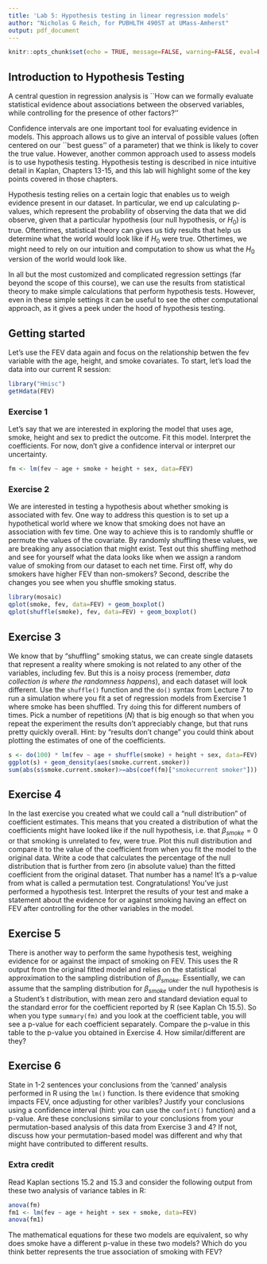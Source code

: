 ```yaml
---
title: 'Lab 5: Hypothesis testing in linear regression models'
author: "Nicholas G Reich, for PUBHLTH 490ST at UMass-Amherst"
output: pdf_document
---
```


```r
knitr::opts_chunk$set(echo = TRUE, message=FALSE, warning=FALSE, eval=FALSE)
```


## Introduction to Hypothesis Testing

A central question in regression analysis is ``How can we formally evaluate statistical evidence about associations between the observed variables, while controlling for the presence of other factors?''

Confidence intervals are one important tool for evaluating evidence in models. This approach allows us to give an interval of possible values (often centered on our ``best guess'' of a parameter) that we think is likely to cover the true value. However, another common approach used to assess models is to use hypothesis testing. Hypothesis testing is described in nice intuitive detail in Kaplan, Chapters 13-15, and this lab will highlight some of the key points covered in those chapters.

Hypothesis testing relies on a certain logic that enables us to weigh evidence present in our dataset. In particular, we end up calculating p-values, which represent the probability of observing the data that we did observe, given that a particular hypothesis (our null hypothesis, or $H_0$) is true. Oftentimes, statistical theory can gives us tidy results that help us determine what the world would look like if $H_0$ were true. Othertimes, we might need to rely on our intuition and computation to show us what the $H_0$ version of the world would look like. 

In all but the most customized and complicated regression settings (far beyond the scope of this course), we can use the results from statistical theory to make simple calculations that perform hypothesis tests. However, even in these simple settings it can be useful to see the other computational approach, as it gives a peek under the hood of hypothesis testing.

## Getting started
Let's use the FEV data again and focus on the relationship betwen the fev variable with the age, height, and smoke covariates. To start, let's load the data into our current R session:
```r
library("Hmisc")
getHdata(FEV)
```

### Exercise 1
Let's say that we are interested in exploring the model that uses age, smoke, height and sex to predict the outcome. Fit this model. Interpret the coefficients. For now, don't give a confidence interval or interpret our uncertainty.
```r
fm <- lm(fev ~ age + smoke + height + sex, data=FEV)
```


### Exercise 2
We are interested in testing a hypothesis about whether smoking is associated with fev. One way to address this question is to set up a hypothetical world where we know that smoking does not have an association with fev time. One way to achieve this is to randomly shuffle or permute the values of the covariate. By randomly shuffling these values, we are breaking any association that might exist. Test out this shuffling method and see for yourself what the data looks like when we assign a random value of smoking from our dataset to each net time. First off, why do smokers have higher FEV than non-smokers? Second, describe the changes you see when you shuffle smoking status.

```r
library(mosaic)
qplot(smoke, fev, data=FEV) + geom_boxplot()
qplot(shuffle(smoke), fev, data=FEV) + geom_boxplot()
```

## Exercise 3
We know that by "shuffling" smoking status, we can create single datasets that represent a reality where smoking is not related to any other of the variables, including fev. But this is a noisy process (remember, *data collection is where the randomness happens*), and each dataset will look different. Use the `shuffle()` function and the `do()` syntax from Lecture 7 to run a simulation where you fit a set of regression models from Exercise 1 where smoke has been shuffled. Try `do`ing this for different numbers of times. Pick a number of repetitions ($N$) that is big enough so that when you repeat the experiment the results don't appreciably change, but that runs pretty quickly overall. Hint: by "results don't change" you could think about plotting the estimates of one of the coefficients.  

```r
s <- do(100) * lm(fev ~ age + shuffle(smoke) + height + sex, data=FEV)
ggplot(s) + geom_density(aes(smoke.current.smoker))
sum(abs(s$smoke.current.smoker)>=abs(coef(fm)["smokecurrent smoker"]))
```

## Exercise 4
In the last exercise you created what we could call a "null distribution" of coefficient estimates. This means that you created a distribution of what the coefficients might have looked like if the null hypothesis, i.e. that $\beta_{smoke}=0$ or that smoking is unrelated to fev, were true. Plot this null distribution and compare it to the value of the coefficient from when you fit the model to the original data. Write a code that calculates the percentage of the null distribution that is further from zero (in absolute value) than the fitted coefficient from the original dataset. That number has a name! It's a p-value from what is called a permutation test. Congratulations! You've just performed a hypothesis test. Interpret the results of your test and make a statement about the evidence for or against smoking having an effect on FEV after controlling for the other variables in the model.

## Exercise 5
There is another way to perform the same hypothesis test, weighing evidence for or against the impact of smoking on FEV. This uses the R output from the original fitted model and relies on the statistical approximation to the sampling distribution of $\beta_{smoke}$. Essentially, we can assume that the sampling distribution for $\beta_{smoke}$ under the null hypothesis is a Student's t distribution, with mean zero and standard deviation equal to the standard error for the coefficient reported by R (see Kaplan Ch 15.5). So when you type `summary(fm)` and you look at the coefficient table, you will see a p-value for each coefficient separately. Compare the p-value in this table to the p-value you obtained in Exercise 4. How similar/different are they?

## Exercise 6
State in 1-2 sentences your conclusions from the 'canned' analysis performed in R using the `lm()` function. Is there evidence that smoking impacts FEV, once adjusting for other varibles? Justify your conclusions using a confidence interval (hint: you can use the `confint()` function) and a p-value. Are these conclusions similar to your conclusions from your permutation-based analysis of this data from Exercise 3 and 4? If not, discuss how your permutation-based model was different and why that might have contributed to different results.


### Extra credit
Read Kaplan sections 15.2 and 15.3 and consider the following output from these two analysis of variance tables in R:
```r
anova(fm)
fm1 <- lm(fev ~ age + height + sex + smoke, data=FEV)
anova(fm1)
```
The mathematical equations for these two models are equivalent, so why does smoke have a different p-value in these two models? Which do you think better represents the true association of smoking with FEV?

